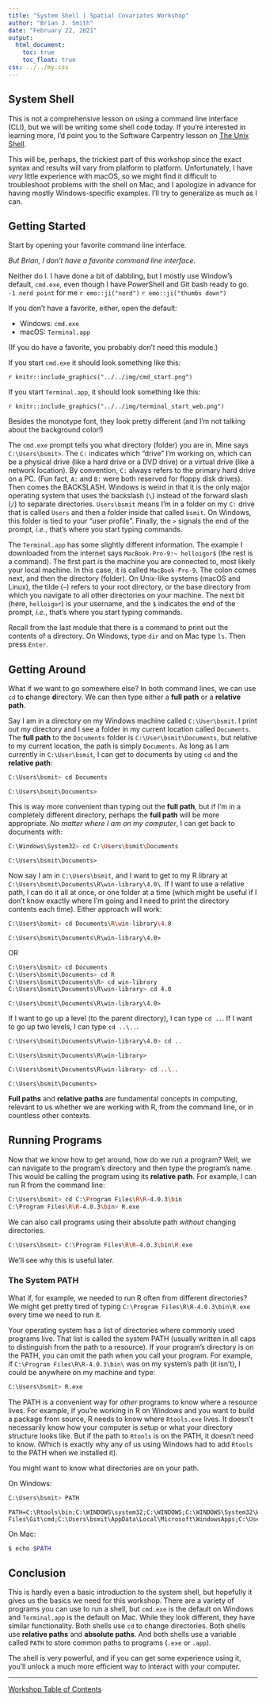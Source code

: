 ```yaml
---
title: "System Shell | Spatial Covariates Workshop"
author: "Brian J. Smith"
date: "February 22, 2021"
output: 
  html_document:
    toc: true
    toc_float: true
css: ../../my.css
---
```


## System Shell

This is not a comprehensive lesson on using a command line interface (CLI), but we will be writing some shell code today. If you're interested in learning more, I'd point you to the Software Carpentry lesson on [The Unix Shell](https://swcarpentry.github.io/shell-novice/).

This will be, perhaps, the trickiest part of this workshop since the exact syntax and results will vary from platform to platform. Unfortunately, I have *very* little experience with macOS, so we might find it difficult to troubleshoot problems with the shell on Mac, and I apologize in advance for having mostly Windows-specific examples. I'll try to generalize as much as I can.

## Getting Started

Start by opening your favorite command line interface.

*But Brian, I don't have a favorite command line interface.*

Neither do I. I have done a bit of dabbling, but I mostly use Window's default, `cmd.exe`, even though I have PowerShell and Git bash ready to go. `-1 nerd point` for me `r emo::ji("nerd")` `r emo::ji("thumbs down")`

If you don't have a favorite, either, open the default:  

  * Windows: `cmd.exe`
  * macOS: `Terminal.app`
  
(If you do have a favorite, you probably don't need this module.)
  
If you start `cmd.exe` it should look something like this:

`r knitr::include_graphics("../../img/cmd_start.png")`

If you start `Terminal.app`, it should look something like this:

`r knitr::include_graphics("../../img/terminal_start_web.png")`

Besides the monotype font, they look pretty different (and I'm not talking about the background color!) 

The `cmd.exe` prompt tells you what directory (folder) you are in. Mine says `C:\Users\bsmit>`. The `C:` indicates which "drive" I'm working on, which can be a physical drive (like a hard drive or a DVD drive) or a virtual drive (like a network location). By convention, `C:` always refers to the primary hard drive on a PC. (Fun fact, `A:` and `B:` were both reserved for floppy disk drives). Then comes the BACKSLASH. Windows is weird in that it is the only major operating system that uses the backslash (`\`) instead of the forward slash (`/`) to separate directories. `Users\bsmit` means I'm in a folder on my `C:` drive that is called `Users` and then a folder inside that called `bsmit`. On Windows, this folder is tied to your "user profile". Finally, the `>` signals the end of the prompt, *i.e.*, that's where you start typing commands.

The `Terminal.app` has some slightly different information. The example I downloaded from the internet says `MacBook-Pro-9:~ helloigor$` (the rest is a command). The first part is the machine you are connected to, most likely your local machine. In this case, it is called `MacBook-Pro-9`. The colon comes next, and then the directory (folder). On Unix-like systems (macOS and Linux), the tilde (`~`) refers to your root directory, or the base directory from which you navigate to all other directories on your machine. The next bit (here, `helloigor`) is your username, and the `$` indicates the end of the prompt, *i.e.*, that's where you start typing commands.

Recall from the last module that there is a command to print out the contents of a directory. On Windows, type `dir` and on Mac type `ls`. Then press `Enter`.

## Getting Around

What if we want to go somewhere else? In both command lines, we can use `cd` to **c**hange **d**irectory. We can then type either a **full path** or a **relative path**.

Say I am in a directory on my Windows machine called `C:\User\bsmit`. I print out my directory and I see a folder in my current location called `Documents`. The **full path** to the `Documents` folder is `C:\User\bsmit\Documents`, but relative to my current location, the path is simply `Documents`. As long as I am currently in `C:\User\bsmit`, I can get to documents by using `cd` and the **relative path**:

```bash
C:\Users\bsmit> cd Documents
```

```
C:\Users\bsmit\Documents>
```

This is way more convenient than typing out the **full path**, but if I'm in a completely different directory, perhaps the **full path** will be more appropriate. *No matter where I am on my computer*, I can get back to documents with:

```bash
C:\Windows\System32> cd C:\Users\bsmit\Documents
```
```
C:\Users\bsmit\Documents>
```

Now say I am in `C:\Users\bsmit`, and I want to get to my R library at `C:\Users\bsmit\Documents\R\win-library\4.0\`. If I want to use a relative path, I can do it all at once, or one folder at a time (which might be useful if I don't know exactly where I'm going and I need to print the directory contents each time). Either approach will work:

```bash
C:\Users\bsmit> cd Documents\R\win-library\4.0
```

```
C:\Users\bsmit\Documents\R\win-library\4.0>
```

OR

```bash
C:\Users\bsmit> cd Documents
C:\Users\bsmit\Documents> cd R
C:\Users\bsmit\Documents\R> cd win-library
C:\Users\bsmit\Documents\R\win-library> cd 4.0
```

```
C:\Users\bsmit\Documents\R\win-library\4.0>
```

If I want to go up a level (to the parent directory), I can type `cd ..`. If I want to go up two levels, I can type `cd ..\..`.

```bash
C:\Users\bsmit\Documents\R\win-library\4.0> cd ..
```

```
C:\Users\bsmit\Documents\R\win-library>
```

```bash
C:\Users\bsmit\Documents\R\win-library> cd ..\..
```

```
C:\Users\bsmit\Documents>
```

**Full paths** and **relative paths** are fundamental concepts in computing, relevant to us whether we are working with R, from the command line, or in countless other contexts.

## Running Programs

Now that we know how to get around, how do we run a program? Well, we can navigate to the program's directory and then type the program's name. This would be calling the program using its **relative path**. For example, I can run R from the command line:

```bash
C:\Users\bsmit> cd C:\Program Files\R\R-4.0.3\bin
C:\Program Files\R\R-4.0.3\bin> R.exe
```

We can also call programs using their absolute path *without* changing directories.

```bash
C:\Users\bsmit> C:\Program Files\R\R-4.0.3\bin\R.exe
```

We'll see why this is useful later.

### The System PATH

What if, for example, we needed to run R often from different directories? We might get pretty tired of typing `C:\Program Files\R\R-4.0.3\bin\R.exe` every time we need to run it.

Your operating system has a list of directories where commonly used programs live. That list is called the system PATH (usually written in all caps to distinguish from the path to a resource). If your program's directory is on the PATH, you can omit the path when you call your program. For example, if `C:\Program Files\R\R-4.0.3\bin\` was on my system's path (it isn't), I could be anywhere on my machine and type:

```bash
C:\Users\bsmit> R.exe
```

The PATH is a convenient way for *other* programs to know where a resource lives. For example, if you're working in R on Windows and you want to build a package from source, R needs to know where `Rtools.exe` lives. It doesn't necessarily know how your computer is setup or what your directory structure looks like. But if the path to `Rtools` is on the PATH, it doesn't need to know. (Which is exactly why any of us using Windows had to add `Rtools` to the PATH when we installed it).

You might want to know what directories are on your path. 

On Windows: 

```bash
C:\Users\bsmit> PATH
```

```
PATH=C:\Rtools\bin;C:\WINDOWS\system32;C:\WINDOWS;C:\WINDOWS\System32\Wbem;C:\WINDOWS\System32\WindowsPowerShell\v1.0\;C:\WINDOWS\System32\OpenSSH\;C:\Program Files\Git\cmd;C:\Users\bsmit\AppData\Local\Microsoft\WindowsApps;C:\Users\bsmit\AppData\Roaming\TinyTeX\bin\win32;C:\Hugo\bin;
```

On Mac:

```bash
$ echo $PATH
```

## Conclusion

This is hardly even a basic introduction to the system shell, but hopefully it gives us the basics we need for this workshop. There are a variety of programs you can use to run a shell, but `cmd.exe` is the default on Windows and `Terminal.app` is the default on Mac. While they look different, they have similar functionality. Both shells use `cd` to change directories. Both shells use **relative paths** and **absolute paths**. And both shells use a variable called `PATH` to store common paths to programs (`.exe` or `.app`).

The shell is very powerful, and if you can get some experience using it, you'll unlock a much more efficient way to interact with your computer.

---

<a href = "../../index.html" class = "workshop-home">Workshop Table of Contents</a>

